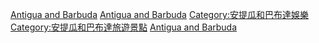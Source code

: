 [[Category:安提瓜和巴布達各類建築物|Antigua and Barbuda‎]]
[[Category:各國娛樂場所|Antigua and Barbuda]]
[[Category:安提瓜和巴布達娛樂|Category:安提瓜和巴布達娛樂]]
[[Category:安提瓜和巴布達旅遊景點|Category:安提瓜和巴布達旅遊景點]]
[[Category:北美洲各國娛樂場所|Antigua and Barbuda]]